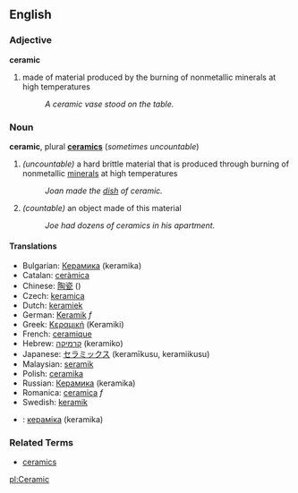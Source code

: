 == English ==
===Adjective===
'''ceramic'''

# made of material produced by the burning of nonmetallic minerals at high temperatures
#: ''A ceramic vase stood on the table.''

===Noun===
'''ceramic''', plural '''[[ceramics]]''' (''sometimes uncountable'')

# ''(uncountable)'' a hard brittle material that is produced through burning of nonmetallic [[mineral]]s at high temperatures
#: ''Joan made the [[dish]] of ceramic.''
# ''(countable)'' an object made of this material
#: ''Joe had dozens of ceramics in his apartment.''

====Translations====

*Bulgarian: [[Керамика]] (keramika)
*Catalan: [[ceràmica]]
*Chinese: [[陶瓷]] ()
*Czech: [[keramica]]
*Dutch: [[keramiek]]
*German: [[Keramik]] ''f''
*Greek: [[Κεραμική]] (Keramiki)
*French: [[ceramique]]
*Hebrew: [[קרמיקה]] (keramiko)
*Japanese: [[セラミックス]] (keram&#299;kusu, keramiikusu)
*Malaysian: [[seramik]]
*Polish: [[ceramika]]
*Russian: [[Керамика]] (keramika)
*Romanica: [[ceramica]] ''f''
*Swedish: [[keramik]]
*{{uk}}: [[кераміка]] (keramika)

===Related Terms===
*[[ceramics]]


{{Wikipedia}}

[[pl:Ceramic]]